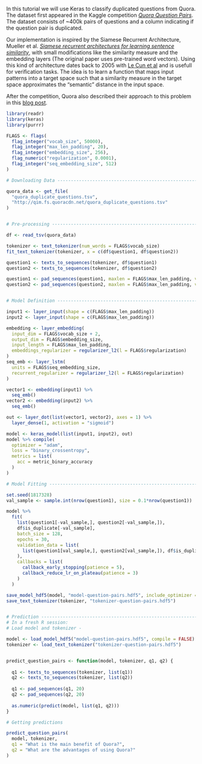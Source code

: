 In this tutorial we will use Keras to classify duplicated questions from Quora.
The dataset first appeared in the Kaggle competition 
[*Quora Question Pairs*](https://www.kaggle.com/c/quora-question-pairs).
The dataset consists of ~400k pairs of questions and a column indicating 
if the question pair is duplicated. 

Our implementation is inspired by the Siamese Recurrent Architecture, Mueller et al. [*Siamese recurrent architectures for learning sentence similarity*](https://dl.acm.org/citation.cfm?id=3016291), with small modifications like the similarity
measure and the embedding layers (The original paper uses pre-trained word vectors). Using this kind
of architecture dates back to 2005 with [Le Cun et al](https://dl.acm.org/citation.cfm?id=1068961) and is usefull for
verification tasks. The idea is to learn a function that maps input patterns into a
target space such that a similarity measure in the target space approximates
the “semantic” distance in the input space. 

After the competition, Quora also described their approach to this problem in 
this [blog post](https://engineering.quora.com/Semantic-Question-Matching-with-Deep-Learning).


```r
library(readr)
library(keras)
library(purrr)

FLAGS <- flags(
  flag_integer("vocab_size", 50000),
  flag_integer("max_len_padding", 20),
  flag_integer("embedding_size", 256),
  flag_numeric("regularization", 0.0001),
  flag_integer("seq_embedding_size", 512)
)

# Downloading Data --------------------------------------------------------

quora_data <- get_file(
  "quora_duplicate_questions.tsv",
  "http://qim.fs.quoracdn.net/quora_duplicate_questions.tsv"
)


# Pre-processing ----------------------------------------------------------

df <- read_tsv(quora_data)

tokenizer <- text_tokenizer(num_words = FLAGS$vocab_size)
fit_text_tokenizer(tokenizer, x = c(df$question1, df$question2))

question1 <- texts_to_sequences(tokenizer, df$question1)
question2 <- texts_to_sequences(tokenizer, df$question2)

question1 <- pad_sequences(question1, maxlen = FLAGS$max_len_padding, value = FLAGS$vocab_size + 1)
question2 <- pad_sequences(question2, maxlen = FLAGS$max_len_padding, value = FLAGS$vocab_size + 1)


# Model Definition --------------------------------------------------------

input1 <- layer_input(shape = c(FLAGS$max_len_padding))
input2 <- layer_input(shape = c(FLAGS$max_len_padding))

embedding <- layer_embedding(
  input_dim = FLAGS$vocab_size + 2, 
  output_dim = FLAGS$embedding_size, 
  input_length = FLAGS$max_len_padding, 
  embeddings_regularizer = regularizer_l2(l = FLAGS$regularization)
)
seq_emb <- layer_lstm(
  units = FLAGS$seq_embedding_size, 
  recurrent_regularizer = regularizer_l2(l = FLAGS$regularization)
)

vector1 <- embedding(input1) %>%
  seq_emb()
vector2 <- embedding(input2) %>%
  seq_emb()

out <- layer_dot(list(vector1, vector2), axes = 1) %>%
  layer_dense(1, activation = "sigmoid")

model <- keras_model(list(input1, input2), out)
model %>% compile(
  optimizer = "adam", 
  loss = "binary_crossentropy", 
  metrics = list(
    acc = metric_binary_accuracy
  )
)

# Model Fitting -----------------------------------------------------------

set.seed(1817328)
val_sample <- sample.int(nrow(question1), size = 0.1*nrow(question1))

model %>%
  fit(
    list(question1[-val_sample,], question2[-val_sample,]),
    df$is_duplicate[-val_sample], 
    batch_size = 128, 
    epochs = 30, 
    validation_data = list(
      list(question1[val_sample,], question2[val_sample,]), df$is_duplicate[val_sample]
    ),
    callbacks = list(
      callback_early_stopping(patience = 5),
      callback_reduce_lr_on_plateau(patience = 3)
    )
  )

save_model_hdf5(model, "model-question-pairs.hdf5", include_optimizer = TRUE)
save_text_tokenizer(tokenizer, "tokenizer-question-pairs.hdf5")


# Prediction --------------------------------------------------------------
# In a fresh R session:
# Load model and tokenizer -

model <- load_model_hdf5("model-question-pairs.hdf5", compile = FALSE)
tokenizer <- load_text_tokenizer("tokenizer-question-pairs.hdf5")


predict_question_pairs <- function(model, tokenizer, q1, q2) {
  
  q1 <- texts_to_sequences(tokenizer, list(q1))
  q2 <- texts_to_sequences(tokenizer, list(q2))
  
  q1 <- pad_sequences(q1, 20)
  q2 <- pad_sequences(q2, 20)
  
  as.numeric(predict(model, list(q1, q2)))
}

# Getting predictions

predict_question_pairs(
  model, tokenizer, 
  q1 = "What is the main benefit of Quora?",
  q2 = "What are the advantages of using Quora?"
)
```

